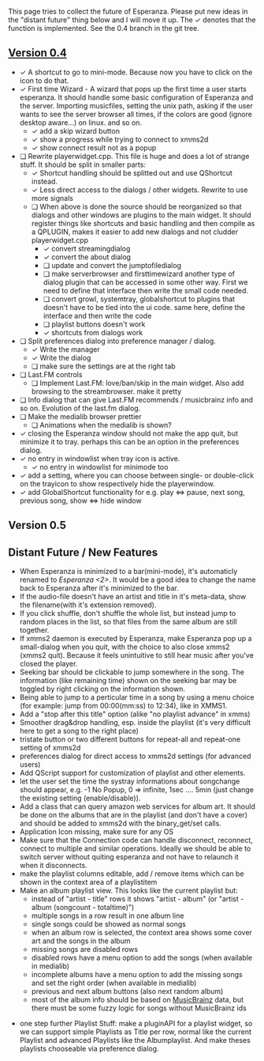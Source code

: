This page tries to collect the future of Esperanza. Please put new ideas in the "distant future" thing below and I will move it up. The &#10003; denotes that the function is implemented. See the 0.4 branch in the git tree.

== [http://git.xmms.se/?p=esperanza.git;a=shortlog;h=0.4 Version 0.4] ==
* &#10003; A shortcut to go to mini-mode. Because now you have to click on the icon to do that.
* &#10003; First time Wizard - A wizard that pops up the first time a user starts esperanza. It should handle some basic configuration of Esperanza and the server. Importing musicfiles, setting the unix path, asking if the user wants to see the server browser all times, if the colors are good (ignore desktop aware...) on linux. and so on.
** &#10003; add a skip wizard button
** &#10003; show a progress while trying to connect to xmms2d
** &#10003; show connect result not as a popup
* &#10063; Rewrite playerwidget.cpp. This file is huge and does a lot of strange stuff. It should be split in smaller parts:
** &#10003; Shortcut handling should be splitted out and use QShortcut instead.
** &#10003; Less direct access to the dialogs / other widgets. Rewrite to use more signals
** &#10063; When above is done the source should be reorganized so that dialogs and other windows are plugins to the main widget. It should register things like shortcuts and basic handling and then compile as a QPLUGIN, makes it easier to add new dialogs and not cludder playerwidget.cpp
*** &#10003; convert streamingdialog
*** &#10003; convert the about dialog
*** &#10063; update and convert the jumptofiledialog
*** &#10063; make serverbrowser and firsttimewizard another type of dialog plugin that can be accessed in some other way. First we need to define that interface then write the small code needed.
*** &#10063; convert growl, systemtray, globalshortcut to plugins that doesn't have to be tied into the ui code. same here, define the interface and then write the code
*** &#10063; playlist buttons doesn't work
*** &#10003; shortcuts from dialogs work
* &#10063; Split preferences dialog into preference manager / dialog.
** &#10003; Write the manager
** &#10003; Write the dialog
** &#10063; make sure the settings are at the right tab
* &#10063; Last.FM controls
** &#10063; Implement Last.FM: love/ban/skip in the main widget. Also add browsing to the streambrowser. make it pretty
* &#10063; Info dialog that can give Last.FM recommends / musicbrainz info and so on. Evolution of the last.fm dialog.
* &#10063; Make the medialib browser prettier
** &#10063; Animations when the medialib is shown?
* &#10003; closing the Esperanza window should not make the app quit, but minimize it to tray. perhaps this can be an option in the preferences dialog.
* &#10003; no entry in windowlist when tray icon is active.
** &#10003; no entry in windowlist for minimode too
* &#10003; add a setting, where you can choose between single- or double-click on the trayicon to show respectively hide the playerwindow.
* &#10003; add GlobalShortcut functionality for e.g. play <=> pause, next song, previous song, show <=> hide window

== Version 0.5 ==


== Distant Future / New Features ==
* When Esperanza is minimized to a bar(mini-mode), it's automaticly renamed to ''Esperanza <2>''. It would be a good idea to change the name back to Esperanza  after it's minimized to the bar.
* If the audio-file doesn't have an artist and title in it's meta-data, show the filename(with it's extension removed).
* If you click shuffle, don't shuffle the whole list, but instead jump to random places in the list, so that files from the same album are still together.
* If xmms2 daemon is executed by Esperanza, make Esperanza pop up a small-dialog when you quit, with the choice to also close xmms2 (xmms2 quit). Because it feels unintuitive to still hear music after you've closed the player.
* Seeking bar should be clickable to jump somewhere in the song. The information (like remaining time) shown on the seeking bar may be toggled by right clicking on the information shown.
* Being able to jump to a perticular time in a song by using a menu choice (for example: jump from 00:00(mm:ss) to 12:34), like in XMMS1.
* Add a "stop after this title" option (alike "no playlist advance" in xmms)
* Smoother drag&drop handling, esp. inside the playlist (it's very difficult here to get a song to the right place)
* tristate button or two different buttons for repeat-all and repeat-one setting of xmms2d
* preferences dialog for direct access to xmms2d settings (for advanced users)
* Add QScript support for customization of playlist and other elements.
* let the user set the time the systray informations about songchange should appear, e.g. -1 No Popup, 0 => infinite, 1sec .... 5min (just change the existing setting (enable/disable)).
* Add a class that can query amazon web services for album art. It should be done on the albums that are in the playlist (and don't have a cover) and should be added to xmms2d with the binary_get/set calls.
* Application Icon missing, make sure for any OS
* Make sure that the Connection code can handle disconnect, reconnect, connect to multiple and similar operations. Ideally we should be able to switch server without quiting esperanza and not have to relaunch it when it disconnects.
* make the playlist columns editable, add / remove items which can be shown in the context area of a playlistitem
* Make an album playlist view. This looks like the current playlist but:
** instead of "artist - title" rows it shows "artist - album" (or "artist - album (songcount - totaltime)")
** multiple songs in a row result in one album line
** single songs could be showed as normal songs
** when an album row is selected, the context area shows some cover art and the songs in the album
** missing songs are disabled rows
** disabled rows have a menu option to add the songs (when available in medialib)
** incomplete albums have a menu option to add the missing songs and set the right order (when available in medialib)
** previous and next album buttons (also next random album)
** most of the album info should be based on [http://musicbrainz.org/doc/XMLWebService MusicBrainz] data, but there must be some fuzzy logic for songs without MusicBrainz ids

* one step further Playlist Stuff: make a pluginAPI for a playlist widget, so we can support simple Playlists as Title per row, normal like the current Playlist and advanced Playlists like the Albumplaylist. And make theses playlists chooseable via preference dialog.